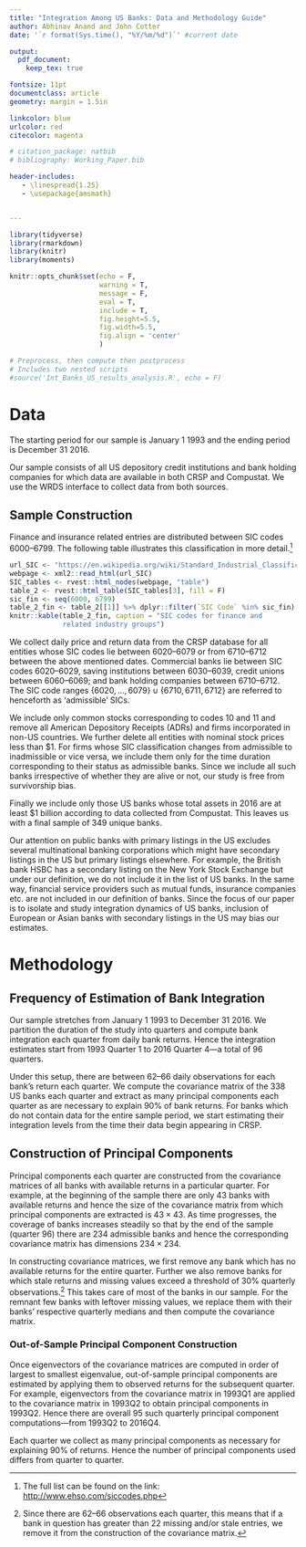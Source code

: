 ```yaml
---
title: "Integration Among US Banks: Data and Methodology Guide"
author: Abhinav Anand and John Cotter
date: '`r format(Sys.time(), "%Y/%m/%d")`' #current date

output:
  pdf_document:
    keep_tex: true

fontsize: 11pt
documentclass: article
geometry: margin = 1.5in

linkcolor: blue
urlcolor: red
citecolor: magenta

# citation_package: natbib
# bibliography: Working_Paper.bib

header-includes:
   - \linespread{1.25}
   - \usepackage{amsmath}


---
```



```r

library(tidyverse)
library(rmarkdown)
library(knitr)
library(moments) 

knitr::opts_chunk$set(echo = F, 
                      warning = T, 
                      message = F, 
                      eval = T, 
                      include = T,
                      fig.height=5.5, 
                      fig.width=5.5,
                      fig.align = 'center'
                      )

# Preprocess, then compute then postprocess
# Includes two nested scripts 
#source('Int_Banks_US_results_analysis.R', echo = F)


```

# Data

The starting period for our sample is January 1 1993 and the ending period is December 31 2016. 

Our sample consists of all US depository credit institutions and bank holding companies for which data are available in both CRSP and Compustat. We use the WRDS interface to collect data from both sources.


## Sample Construction

Finance and insurance related entries are distributed between SIC codes 6000--6799. The following table illustrates this classification in more detail.[^Full_SIC]

[^Full_SIC]: The full list can be found on the link: <http://www.ehso.com/siccodes.php>

```r
url_SIC <- "https://en.wikipedia.org/wiki/Standard_Industrial_Classification"
webpage <- xml2::read_html(url_SIC)
SIC_tables <- rvest::html_nodes(webpage, "table")
table_2 <- rvest::html_table(SIC_tables[3], fill = F)
sic_fin <- seq(6000, 6799)
table_2_fin <- table_2[[1]] %>% dplyr::filter(`SIC Code` %in% sic_fin)
knitr::kable(table_2_fin, caption = "SIC codes for finance and 
             related industry groups")
```

We collect daily price and return data from the CRSP database for all entities whose SIC codes lie between 6020--6079 or from 6710--6712 between the above mentioned dates. Commercial banks lie between SIC codes 6020--6029, saving institutions between 6030--6039, credit unions between 6060--6069; and bank holding companies between 6710--6712. The SIC code ranges $\{6020,\hdots,6079\}\cup \{6710, 6711, 6712\}$ are referred to henceforth as 'admissible' SICs.

We include only common stocks corresponding to codes 10 and 11 and remove all American Depository Receipts (ADRs) and firms incorporated in non-US countries. We further delete all entities with nominal stock prices less than $1. For firms whose SIC classification changes from admissible to inadmissible or vice versa, we include them only for the time duration corresponding to their status as admissible banks. Since we include all such banks irrespective of whether they are alive or not, our study is free from survivorship bias.

Finally we include only those US banks whose total assets in 2016 are at least $1 billion according to data collected from Compustat. This leaves us with a final sample of 349 unique banks.

Our attention on public banks with primary listings in the US excludes several multinational banking corporations which might have secondary listings in the US but primary listings elsewhere. For example, the British bank HSBC has a secondary listing on the New York Stock Exchange but under our definition, we do not include it in the list of US banks. In the same way, financial service providers such as mutual funds, insurance companies etc. are not included in our definition of banks. Since the focus of our paper is to isolate and study integration dynamics of US banks, inclusion of European or Asian banks with secondary listings in the US may bias our estimates.

# Methodology

## Frequency of Estimation of Bank Integration

Our sample stretches from January 1 1993 to December 31 2016. We partition the duration of the study into quarters and compute bank integration each quarter from daily bank returns. Hence the integration estimates start from 1993 Quarter 1 to 2016 Quarter 4---a total of 96 quarters. 

Under this setup, there are between 62--66 daily observations for each bank’s return each quarter. We compute the covariance matrix of the 338 US banks each quarter and extract as many principal components each quarter as are necessary to explain 90% of bank returns. For banks which do not contain data for the entire sample period, we start estimating their integration levels from the time their data begin appearing in CRSP.

## Construction of Principal Components

Principal components each quarter are constructed from the covariance matrices of all banks with available returns in a particular quarter. For example, at the beginning of the sample there are only 43 banks with available returns and hence the size of the covariance matrix from which principal components are extracted is $43\times 43$. As time progresses, the coverage of banks increases steadily so that by the end of the sample (quarter 96) there are 234 admissible banks and hence the corresponding covariance matrix has dimensions $234\times 234$. 

In constructing covariance matrices, we first remove any bank which has no available returns for the entire quarter. Further we also remove banks for which stale returns and missing values exceed a threshold of 30% quarterly observations.[^Stale_Missing] This takes care of most of the banks in our sample. For the remnant few banks with leftover missing values, we replace them with their banks' respective quarterly medians and then compute the covariance matrix. 

[^Stale_Missing]: Since there are 62--66 observations each quarter, this means that if a bank in question has greater than 22 missing and/or stale entries, we remove it from the construction of the covariance matrix. 

### Out-of-Sample Principal Component Construction

Once eigenvectors of the covariance matrices are computed in order of largest to smallest eigenvalue, out-of-sample principal components are estimated by applying them to observed returns for the subsequent quarter. For example, eigenvectors from the covariance matrix in 1993Q1 are applied to the covariance matrix in 1993Q2 to obtain principal components in 1993Q2. Hence there are overall 95 such quarterly principal component computations---from 1993Q2 to 2016Q4.

Each quarter we collect as many principal components as necessary for explaining 90% of returns. Hence the number of principal components used differs from quarter to quarter.